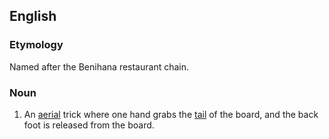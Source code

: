==English==
{{wikipedia|benihana (skateboarding trick)}}
===Etymology===
Named after the Benihana restaurant chain.

===Noun===
{{en-noun}}

# {{context|skateboarding|lang=en}} An [[aerial]] trick where one hand grabs the [[tail]] of the board, and the back foot is released from the board.